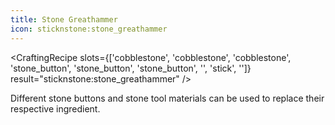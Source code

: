 ```yaml
---
title: Stone Greathammer
icon: sticknstone:stone_greathammer
---
```


<CraftingRecipe
slots={['cobblestone', 'cobblestone', 'cobblestone', 'stone_button', 'stone_button', 'stone_button', '', 'stick', '']}
result="sticknstone:stone_greathammer"
/>

Different stone buttons and stone tool materials can be used to replace their respective ingredient.